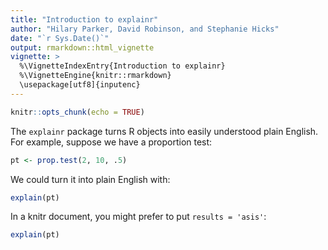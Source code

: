 ```yaml
---
title: "Introduction to explainr"
author: "Hilary Parker, David Robinson, and Stephanie Hicks"
date: "`r Sys.Date()`"
output: rmarkdown::html_vignette
vignette: >
  %\VignetteIndexEntry{Introduction to explainr}
  %\VignetteEngine{knitr::rmarkdown}
  \usepackage[utf8]{inputenc}
---
```


```r
knitr::opts_chunk(echo = TRUE)
```

The `explainr` package turns R objects into easily understood plain English. For example, suppose we have a proportion test:

```r
pt <- prop.test(2, 10, .5)
```

We could turn it into plain English with:

```r
explain(pt)
```

In a knitr document, you might prefer to put `results = 'asis'`:

```r
explain(pt)
```
